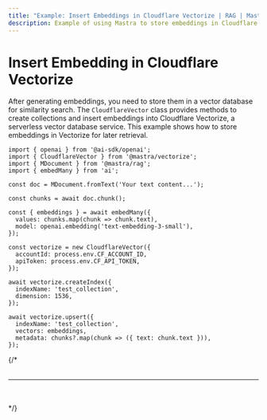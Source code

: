 ```yaml
---
title: "Example: Insert Embeddings in Cloudflare Vectorize | RAG | Mastra Docs"
description: Example of using Mastra to store embeddings in Cloudflare Vectorize for similarity search.
---
```



# Insert Embedding in Cloudflare Vectorize

After generating embeddings, you need to store them in a vector database for similarity search. The `CloudflareVector` class provides methods to create collections and insert embeddings into Cloudflare Vectorize, a serverless vector database service. This example shows how to store embeddings in Vectorize for later retrieval.

```tsx copy
import { openai } from '@ai-sdk/openai';
import { CloudflareVector } from '@mastra/vectorize';
import { MDocument } from '@mastra/rag';
import { embedMany } from 'ai';

const doc = MDocument.fromText('Your text content...');

const chunks = await doc.chunk();

const { embeddings } = await embedMany({
  values: chunks.map(chunk => chunk.text),
  model: openai.embedding('text-embedding-3-small'),
});

const vectorize = new CloudflareVector({
  accountId: process.env.CF_ACCOUNT_ID,
  apiToken: process.env.CF_API_TOKEN,
});

await vectorize.createIndex({
  indexName: 'test_collection',
  dimension: 1536,
});

await vectorize.upsert({
  indexName: 'test_collection',
  vectors: embeddings,
  metadata: chunks?.map(chunk => ({ text: chunk.text })),
});
```
{/* 
<br />
<br />
<hr className="dark:border-[#404040] border-gray-300" />
<br />
<br />
<GithubLink link={'https://github.com/mastra-ai/mastra/blob/main/examples/basics/rag/insert-embedding-in-vectorize'} /> */}
